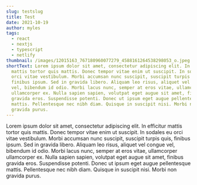 ```yaml
---
slug: testslug
title: Test
date: 2021-10-19
author: myles
tags:
  - react
  - nextjs
  - typescript
  - netlify
thumbnail: /images/12015163_767180960077279_4588161264538298053_o.jpeg
shortText: Lorem ipsum dolor sit amet, consectetur adipiscing elit. In efficitur
  mattis tortor quis mattis. Donec tempor vitae enim ut suscipit. In sodales eu
  orci vitae vestibulum. Morbi accumsan nunc suscipit, suscipit turpis quis,
  finibus ipsum. Sed in gravida libero. Aliquam leo risus, aliquet vel congue
  vel, bibendum id odio. Morbi lacus nunc, semper at eros vitae, ullamcorper
  ullamcorper ex. Nulla sapien sapien, volutpat eget augue sit amet, finibus
  gravida eros. Suspendisse potenti. Donec ut ipsum eget augue pellentesque
  mattis. Pellentesque nec nibh diam. Quisque in suscipit nisi. Morbi non
  gravida purus.
---
```

Lorem ipsum dolor sit amet, consectetur adipiscing elit. In efficitur mattis tortor quis mattis. Donec tempor vitae enim ut suscipit. In sodales eu orci vitae vestibulum. Morbi accumsan nunc suscipit, suscipit turpis quis, finibus ipsum. Sed in gravida libero. Aliquam leo risus, aliquet vel congue vel, bibendum id odio. Morbi lacus nunc, semper at eros vitae, ullamcorper ullamcorper ex. Nulla sapien sapien, volutpat eget augue sit amet, finibus gravida eros. Suspendisse potenti. Donec ut ipsum eget augue pellentesque mattis. Pellentesque nec nibh diam. Quisque in suscipit nisi. Morbi non gravida purus.